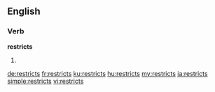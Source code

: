==English==

===Verb===
'''restricts'''

# {{en-third-person singular of|restrict}}

[[de:restricts]]
[[fr:restricts]]
[[ku:restricts]]
[[hu:restricts]]
[[my:restricts]]
[[ja:restricts]]
[[simple:restricts]]
[[vi:restricts]]